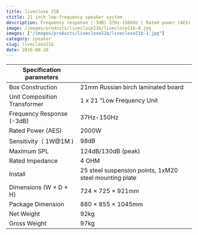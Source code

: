 ```yaml
---
title: liveclose 21B
ctitle: 21 inch low-frequency speaker system
description: Frequency response (-3dB) 37Hz-150kHz | Rated power (AES) 2000W | Sensitivity（ 1W@1M ）98dB | Maximum SPL 124dB/130dB (peak)
image: /images/products/liveclose21b/liveclose21b-0.jpg
images: ["/images/products/liveclose21b/liveclose21b-1.jpg"]
category: speaker
slug: liveclose21b
date: 2016-08-28
---
```


| Specification parameters     |                                                        |
| ---------------------------- | ------------------------------------------------------ |
| Box Construction             | 21mm Russian birch laminated board                     |
| Unit Composition Transformer | 1 x 21 "Low Frequency Unit                             |
| Frequency Response (-3dB)    | 37Hz-150Hz                                             |
| Rated Power (AES)            | 2000W                                                  |
| Sensitivity（ 1W@1M )        | 98dB                                                   |
| Maximum SPL                  | 124dB/130dB (peak)                                     |
| Rated Impedance              | 4 OHM                                                  |
| Install                      | 25 steel suspension points, 1xM20 steel mounting plate |
| Dimensions (W × D × H)       | 724 × 725 × 921mm                                      |
| Package Dimension            | 880 × 855 × 1045mm                                     |
| Net Weight                   | 92kg                                                   |
| Gross Weight                 | 97kg                                                   |

